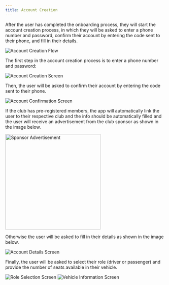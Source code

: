 ```yaml
---
title: Account Creation
---
```


After the user has completed the onboarding process, they will start the account creation process, in which they will be asked to enter a phone number and password, confirm their account by entering the code sent to their phone, and fill in their details.

<Image src="media/flow-account-creation.svg" alt="Account Creation Flow" />

The first step in the account creation process is to enter a phone number and password:

<Image src="media/screen-account-creation.png" alt="Account Creation Screen" />

Then, the user will be asked to confirm their account by entering the code sent to their phone.

<Image src="media/screen-account-confirmation.png" alt="Account Confirmation Screen" />

If the club has pre-registered members, the app will automatically link the user to their respective club and the info should be automatically filled and the user will receive an advertisement from the club sponsor as shown in the image below.

<Image src="media/screen-sponsor-ad.png" alt="Sponsor Advertisement" width="300px" />

Otherwise the user will be asked to fill in their details as shown in the image below.

<Image src="media/screen-account-details.png" alt="Account Details Screen" />

Finally, the user will be asked to select their role (driver or passenger) and provide the number of seats available in their vehicle.

<Image src="media/screen-role.png" alt="Role Selection Screen" />

<Image src="media/screen-seats.png" alt="Vehicle Information Screen" />

